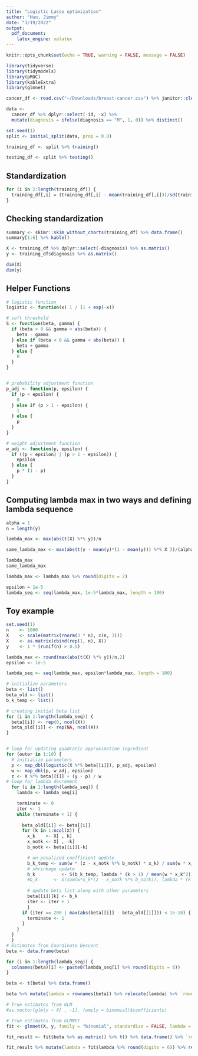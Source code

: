 ```yaml
---
title: "Logistic Lasso optimization"
author: "Hun, Jimmy"
date: "3/19/2022"
output:
  pdf_document:
    latex_engine: xelatex
---
```


```r
knitr::opts_chunk$set(echo = TRUE, warning = FALSE, message = FALSE)
```

```r
library(tidyverse)
library(tidymodels)
library(pROC)
library(kableExtra)
library(glmnet)
```


```r
cancer_df <- read.csv("~/Downloads/breast-cancer.csv") %>% janitor::clean_names()
```


```r
data <- 
  cancer_df %>% dplyr::select(-id, -x) %>% 
  mutate(diagnosis = ifelse(diagnosis == "M", 1, 0)) %>% distinct()

set.seed(1)
split <- initial_split(data, prop = 0.8)

training_df <- split %>% training()

testing_df <- split %>% testing()
```

## Standardization

```r
for (i in 2:length(training_df)) {
  training_df[,i] = (training_df[,i] - mean(training_df[,i]))/sd(training_df[,i])
}
```

## Checking standardization

```r
summary <- skimr::skim_without_charts(training_df) %>% data.frame()
summary[1:6] %>% kable()
```

```r
X <- training_df %>% dplyr::select(-diagnosis) %>% as.matrix()
y <- training_df$diagnosis %>% as.matrix()

dim(X)
dim(y)
```

## Helper Functions

```r
# logistic function
logistic <- function(x) 1 / (1 + exp(-x))

# soft threshold
S <- function(beta, gamma) {
  if (beta > 0 && gamma < abs(beta)) {
    beta - gamma
  } else if (beta < 0 && gamma < abs(beta)) {
    beta + gamma
  } else {
    0
  }
}


# probability adjustment function
p_adj <- function(p, epsilon) {
  if (p < epsilon) {
    0
  } else if (p > 1 - epsilon) {
    1
  } else {
    p
  }
}

# weight adjustment function
w_adj <- function(p, epsilon) {
  if ((p < epsilon) | (p > 1 - epsilon)) {
    epsilon
  } else {
    p * (1 - p)
  }
}
```


## Computing lambda max in two ways and defining lambda sequence

```r
alpha = 1
n = length(y)

lambda_max <- max(abs(t(X) %*% y))/n

same_lambda_max <- max(abs(t(y - mean(y)*(1 - mean(y))) %*% X ))/(alpha*n)

lambda_max
same_lambda_max

lambda_max <- lambda_max %>% round(digits = 2)

epsilon = 1e-5
lambda_seq <- seq(lambda_max, 1e-5*lambda_max, length = 100)
```


## Toy example

```r
set.seed(1)
n    <- 1000
X    <- scale(matrix(rnorm(3 * n), c(n, 3)))
X    <- as.matrix(cbind(rep(1, n), X))
y    <- 1 * (runif(n) > 0.5)

lambda_max <- round(max(abs(t(X) %*% y))/n,2) 
epsilon <- 1e-5

lambda_seq <- seq(lambda_max, epsilon*lambda_max, length = 100)

# initialize parameters
beta <- list()
beta_old <- list()
b_k_temp <- list()

# creating initial beta list
for (i in 1:length(lambda_seq)) {
  beta[[i]] <- rep(0, ncol(X))
  beta_old[[i]] <- rep(NA, ncol(X))
}


# loop for updating quadratic approximation ingredient
for (outer in 1:10) {
  # initialize parameters
  p <- map_dbl(logistic(X %*% beta[[i]]), p_adj, epsilon)
  w <- map_dbl(p, w_adj, epsilon)
  z <- X %*% beta[[i]] + (y - p) / w
# loop for lambda decrement
  for (i in 1:length(lambda_seq)) {
    lambda <- lambda_seq[i]

    terminate <- 0
    iter <- 1
    while (terminate < 1) {
    
      beta_old[[i]] <- beta[[i]]
      for (k in 1:ncol(X)) {
        x_k    <- X[ , k]
        x_notk <- X[ , -k]
        b_notk <- beta[[i]][-k]

        # un-penalized coefficient update
        b_k_temp <- sum(w * (z - x_notk %*% b_notk) * x_k) / sum(w * x_k^2)
        # shrinkage update
        b_k          <- S(b_k_temp, lambda * (k > 1) / mean(w * x_k^2))
        #b_k      <- S(sum(w*x_k*(z - x_notk %*% b_notk)), lambda * (k > 1)) / sum(w * x_k^2)
        
        # update beta list along with other parameters
        beta[[i]][k] <- b_k
        iter <- iter + 1
        }
      if (iter == 200 | max(abs(beta[[i]] - beta_old[[i]])) < 1e-10) {
        terminate <- 1
      }
    }
  }
  }
# Estimates from Coordinate Descent
beta <- data.frame(beta)

for (i in 1:length(lambda_seq)) {
  colnames(beta)[i] <- paste0(lambda_seq[i] %>% round(digits = 6))
}

beta <- t(beta) %>% data.frame() 

beta %>% mutate(lambda = rownames(beta)) %>% relocate(lambda) %>% `rownames<-`(NULL)

# True estimates from GLM
#as.vector(glm(y ~ X[ , -1], family = binomial)$coefficients)

# True estimates from GLMNET
fit <- glmnet(X, y, family = "binomial", standardize = FALSE, lambda = lambda_seq, thresh = 1e-10)

fit_result <- fit$beta %>% as.matrix() %>% t() %>% data.frame() %>% `rownames<-`(NULL)

fit_result %>% mutate(lambda = fit$lambda %>% round(digits = 6)) %>% relocate(lambda)

```

